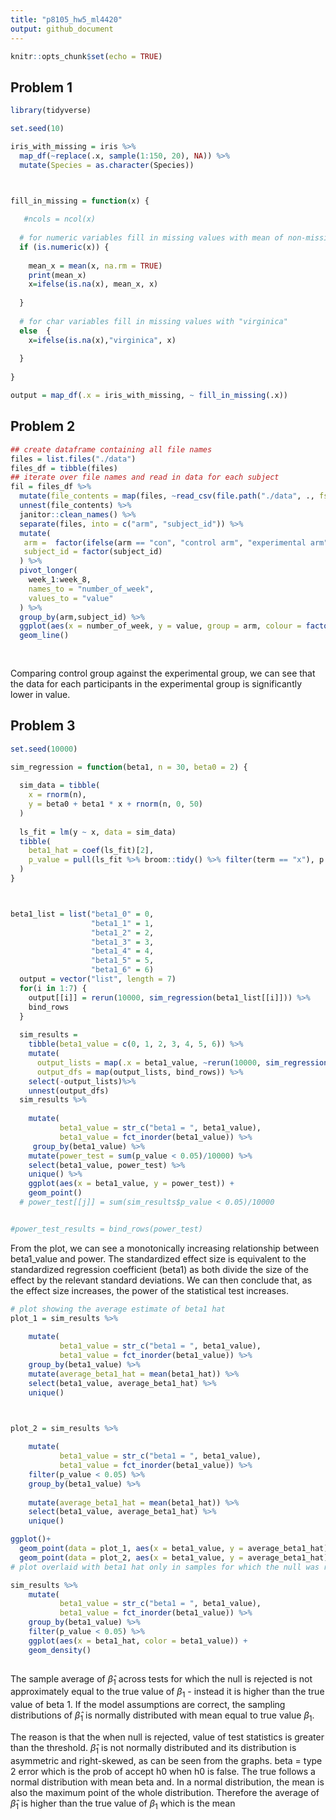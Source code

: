 ```yaml
---
title: "p8105_hw5_ml4420"
output: github_document
---
```


```r
knitr::opts_chunk$set(echo = TRUE)
```


## Problem 1
```r

library(tidyverse)

set.seed(10)

iris_with_missing = iris %>% 
  map_df(~replace(.x, sample(1:150, 20), NA)) %>%
  mutate(Species = as.character(Species))



fill_in_missing = function(x) {
 
   #ncols = ncol(x)
  
  # for numeric variables fill in missing values with mean of non-missing values
  if (is.numeric(x)) {
   
    mean_x = mean(x, na.rm = TRUE)
    print(mean_x)
    x=ifelse(is.na(x), mean_x, x)
    
  } 
  
  # for char variables fill in missing values with "virginica"
  else  {
    x=ifelse(is.na(x),"virginica", x) 
   
  }
  
}

output = map_df(.x = iris_with_missing, ~ fill_in_missing(.x))  
```

## Problem 2
```r
## create dataframe containing all file names
files = list.files("./data")
files_df = tibble(files)
## iterate over file names and read in data for each subject 
fil = files_df %>%
  mutate(file_contents = map(files, ~read_csv(file.path("./data", ., fsep = "/")))) %>%
  unnest(file_contents) %>%
  janitor::clean_names() %>%
  separate(files, into = c("arm", "subject_id")) %>%
  mutate(
   arm =  factor(ifelse(arm == "con", "control arm", "experimental arm" )),
   subject_id = factor(subject_id)
  ) %>%
  pivot_longer(
    week_1:week_8,
    names_to = "number_of_week",
    values_to = "value"
  ) %>%
  group_by(arm,subject_id) %>%
  ggplot(aes(x = number_of_week, y = value, group = arm, colour = factor(arm)))+
  geom_line()
    
 

```
Comparing control group against the experimental group, we can see that the data for each participants in the experimental group is significantly lower in value.

## Problem 3
```r

set.seed(10000)

sim_regression = function(beta1, n = 30, beta0 = 2) {
  
  sim_data = tibble(
    x = rnorm(n),
    y = beta0 + beta1 * x + rnorm(n, 0, 50)
  )
  
  ls_fit = lm(y ~ x, data = sim_data) 
  tibble(
    beta1_hat = coef(ls_fit)[2],
    p_value = pull(ls_fit %>% broom::tidy() %>% filter(term == "x"), p.value)
  )
}



beta1_list = list("beta1_0" = 0,
                  "beta1_1" = 1,
                  "beta1_2" = 2,
                  "beta1_3" = 3,
                  "beta1_4" = 4,
                  "beta1_5" = 5,
                  "beta1_6" = 6)
  output = vector("list", length = 7)
  for(i in 1:7) {
    output[[i]] = rerun(10000, sim_regression(beta1_list[[i]])) %>%
    bind_rows  
  }  
  
  sim_results =
    tibble(beta1_value = c(0, 1, 2, 3, 4, 5, 6)) %>%
    mutate(
      output_lists = map(.x = beta1_value, ~rerun(10000, sim_regression(beta1 = .x))),
      output_dfs = map(output_lists, bind_rows)) %>%
    select(-output_lists)%>%
    unnest(output_dfs)
  sim_results %>%
   
    mutate(
           beta1_value = str_c("beta1 = ", beta1_value),
           beta1_value = fct_inorder(beta1_value)) %>%
     group_by(beta1_value) %>%
    mutate(power_test = sum(p_value < 0.05)/10000) %>%
    select(beta1_value, power_test) %>%
    unique() %>%
    ggplot(aes(x = beta1_value, y = power_test)) +
    geom_point()
  # power_test[[j]] = sum(sim_results$p_value < 0.05)/10000


#power_test_results = bind_rows(power_test)

```
From the plot, we can see a monotonically increasing relationship between beta1_value and power. 
The standardized effect size is equivalent to the standardized regression coefficient (beta1) as both divide the size of the effect by the relevant standard deviations.
We can then conclude that, as the effect size increases, the power of the statistical test increases.
```r
# plot showing the average estimate of beta1 hat
plot_1 = sim_results %>%
   
    mutate(
           beta1_value = str_c("beta1 = ", beta1_value),
           beta1_value = fct_inorder(beta1_value)) %>%
    group_by(beta1_value) %>%
    mutate(average_beta1_hat = mean(beta1_hat)) %>%
    select(beta1_value, average_beta1_hat) %>%
    unique() 



plot_2 = sim_results %>%
   
    mutate(
           beta1_value = str_c("beta1 = ", beta1_value),
           beta1_value = fct_inorder(beta1_value)) %>%
    filter(p_value < 0.05) %>%
    group_by(beta1_value) %>%
     
    mutate(average_beta1_hat = mean(beta1_hat)) %>%
    select(beta1_value, average_beta1_hat) %>%
    unique()

ggplot()+
  geom_point(data = plot_1, aes(x = beta1_value, y = average_beta1_hat), color = 'green' ) +
  geom_point(data = plot_2, aes(x = beta1_value, y = average_beta1_hat), color = 'red')
# plot overlaid with beta1 hat only in samples for which the null was rejected

```

```r

sim_results %>%
    mutate(
           beta1_value = str_c("beta1 = ", beta1_value),
           beta1_value = fct_inorder(beta1_value)) %>%
    group_by(beta1_value) %>%
    filter(p_value < 0.05) %>%
    ggplot(aes(x = beta1_hat, color = beta1_value)) +
    geom_density()    
  
```

The sample average of $\hat \beta_1$ across tests for which the null is rejected is not approximately equal to the true value of $\beta_1$ - instead it is higher than the true value of beta 1.
If the model assumptions are correct, the sampling distributions of $\hat \beta_1$ is normally distributed with mean equal to true value $\beta_1$.

The reason is that the when null is rejected, value of test statistics is greater than the threshold. 
$\hat \beta_1$ is not normally distributed and its distribution is asymmetric and right-skewed, as can be seen from the graphs.
beta = type 2 error which is the prob of accept h0 when h0 is false. The true follows a normal distribution with mean beta and. In a normal distribution, the mean is also the maximum point of the whole distribution. Therefore the average of $\hat \beta_1$ is higher than the true value of $\beta_1$ which is the mean 